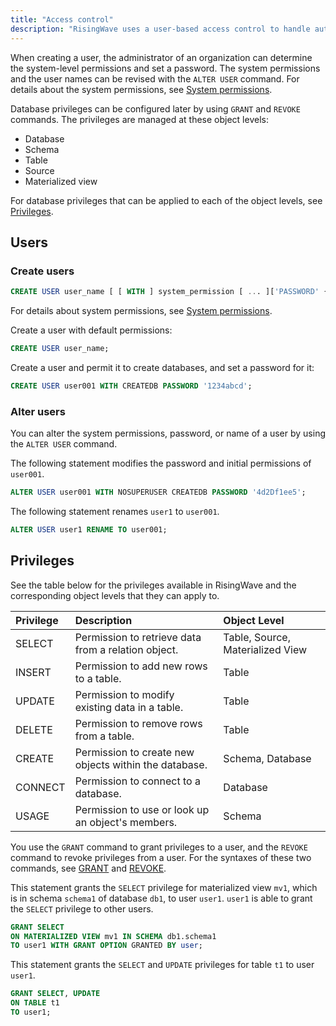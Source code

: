 ```yaml
---
title: "Access control"
description: "RisingWave uses a user-based access control to handle authentication and authorization. Privileges can be granted to or revoked by users to control what actions can be performed on different object levels."
---
```


When creating a user, the administrator of an organization can determine the system-level permissions and set a password. The system permissions and the user names can be revised with the `ALTER USER` command. For details about the system permissions, see [System permissions](/sql/commands/sql-create-user#syntax-for-creating-a-new-user).

Database privileges can be configured later by using `GRANT` and `REVOKE` commands. The privileges are managed at these object levels:

* Database
* Schema
* Table
* Source
* Materialized view

For database privileges that can be applied to each of the object levels, see [Privileges](#privileges).

## Users

### Create users

```sql Syntax
CREATE USER user_name [ [ WITH ] system_permission [ ... ]['PASSWORD' { password | NULL }] ];
```

For details about system permissions, see [System permissions](/sql/commands/sql-create-user#syntax-for-creating-a-new-user).

Create a user with default permissions:

```sql
CREATE USER user_name;
```

Create a user and permit it to create databases, and set a password for it:

```sql
CREATE USER user001 WITH CREATEDB PASSWORD '1234abcd';
```

### Alter users

You can alter the system permissions, password, or name of a user by using the `ALTER USER` command.

The following statement modifies the password and initial permissions of `user001`.

```sql
ALTER USER user001 WITH NOSUPERUSER CREATEDB PASSWORD '4d2Df1ee5';
```

The following statement renames `user1` to `user001`.

```sql
ALTER USER user1 RENAME TO user001;
```

## Privileges

See the table below for the privileges available in RisingWave and the corresponding object levels that they can apply to.

| Privilege | Description                                           | Object Level                     |
| :-------- | :---------------------------------------------------- | :------------------------------- |
| SELECT    | Permission to retrieve data from a relation object.   | Table, Source, Materialized View |
| INSERT    | Permission to add new rows to a table.                | Table                            |
| UPDATE    | Permission to modify existing data in a table.        | Table                            |
| DELETE    | Permission to remove rows from a table.               | Table                            |
| CREATE    | Permission to create new objects within the database. | Schema, Database                 |
| CONNECT   | Permission to connect to a database.                  | Database                         |
| USAGE     | Permission to use or look up an object's members.     | Schema                           |

You use the `GRANT` command to grant privileges to a user, and the `REVOKE` command to revoke privileges from a user. For the syntaxes of these two commands, see [GRANT](/sql/commands/sql-grant) and [REVOKE](/sql/commands/sql-revoke).

This statement grants the `SELECT` privilege for materialized view `mv1`, which is in schema `schema1` of database `db1`, to user `user1`. `user1` is able to grant the `SELECT` privilege to other users.

```sql
GRANT SELECT
ON MATERIALIZED VIEW mv1 IN SCHEMA db1.schema1
TO user1 WITH GRANT OPTION GRANTED BY user;
```

This statement grants the `SELECT` and `UPDATE` privileges for table `t1` to user `user1`.

```sql
GRANT SELECT, UPDATE
ON TABLE t1
TO user1;
```
